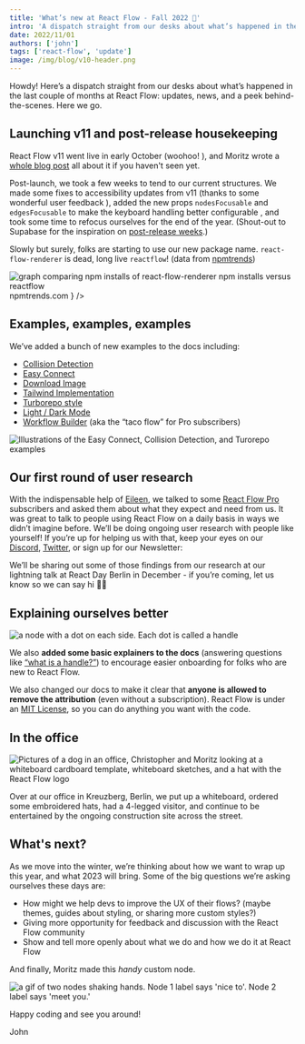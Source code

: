 ```yaml
---
title: 'What’s new at React Flow - Fall 2022 🍂'
intro: 'A dispatch straight from our desks about what’s happened in the last couple of months at React Flow: updates, news, and a peek behind-the-scenes.'
date: 2022/11/01
authors: ['john']
tags: ['react-flow', 'update']
image: /img/blog/v10-header.png
---
```



<BlogPostLayout>
Howdy! Here’s a dispatch straight from our desks about what’s happened in the last couple of months at React Flow: updates, news, and a peek behind-the-scenes. Here we go.

## Launching v11 and post-release housekeeping

React Flow v11 went live in early October (woohoo! <Emoji content="🎉" />), and Moritz wrote a [whole blog post](https://reactflow.dev/blog/react-flow-v11/) all about it if you haven't seen yet.

Post-launch, we took a few weeks to tend to our current structures. We made some fixes to accessibility updates from v11 (thanks to some wonderful user feedback <Emoji content="💕" />), added the new props `nodesFocusable` and `edgesFocusable` to make the keyboard handling better configurable , and took some time to refocus ourselves for the end of the year. (Shout-out to Supabase for the inspiration on [post-release weeks](https://github.com/supabase/supabase/releases/tag/0.22.09).)

Slowly but surely, folks are starting to use our new package name. `react-flow-renderer` is dead, long live `reactflow`! (data from [npmtrends](https://npmtrends.com/react-flow-renderer-vs-reactflow))

<Bleed>
  <Image
    src="/img/blog/fall-2022/package-stats.png"
    alt="graph comparing npm installs of react-flow-renderer npm installs versus reactflow"
    width={1492}
    height={1076}
    caption={
      <a href="https://npmtrends.com/react-flow-renderer-vs-reactflow">
        npmtrends.com
      </a>
    }
  />
</Bleed>

## Examples, examples, examples

We’ve added a bunch of new examples to the docs including:

- [Collision Detection](https://reactflow.dev/examples/interaction/collision-detection/)
- [Easy Connect](https://reactflow.dev/examples/nodes/easy-connect/)
- [Download Image](https://reactflow.dev/examples/misc/download-image/)
- [Tailwind Implementation](https://reactflow.dev/examples/styling/tailwind/)
- [Turborepo style](https://reactflow.dev/examples/styling/turbo-flow/)
- [Light / Dark Mode](https://reactflow.dev/examples/styling/styled-components/)
- [Workflow Builder](https://pro.reactflow.dev/examples/workflow-builder) (aka the “taco flow” for Pro subscribers)

<Bleed>
  <Image
    src="/img/blog/fall-2022/examples-fallblog.gif"
    alt="Illustrations of the Easy Connect, Collision Detection, and Turorepo examples"
    width={1800}
    height={450}
    wide
  />
</Bleed>

## Our first round of user research

With the indispensable help of [Eileen](https://bumble.blue/), we talked to some [React Flow Pro](https://pro.reactflow.dev/) subscribers and asked them about what they expect and need from us. It was great to talk to people using React Flow on a daily basis in ways we didn’t imagine before. We’ll be doing ongoing user research with people like yourself! If you’re up for helping us with that, keep your eyes on our [Discord](https://discord.gg/RVmnytFmGW), [Twitter](https://twitter.com/reactflowdev), or sign up for our Newsletter:

We’ll be sharing out some of those findings from our research at our lightning talk at React Day Berlin in December - if you’re coming, let us know so we can say hi 👋🏻

## Explaining ourselves better

<Bleed>
  <Image
    src="/img/blog/fall-2022/handles-definition.png"
    alt="a node with a dot on each side. Each dot is called a handle"
    width={1456}
    height={520}
    wide
  />
</Bleed>

We also **added some basic explainers to the docs** (answering questions like [“what is a handle?”](https://reactflow.dev/learn/concepts/terms-and-definitions/#handles)) to encourage easier onboarding for folks who are new to React Flow.

We also changed our docs to make it clear that **anyone is allowed to remove the attribution** (even without a subscription). React Flow is under an [MIT License](https://github.com/wbkd/react-flow/blob/main/LICENSE), so you can do anything you want with the code.

## In the office

<Bleed>
  <Image
    src="/img/blog/fall-2022/office-fall.jpeg"
    alt="Pictures of a dog in an office, Christopher and Moritz looking at a whiteboard cardboard template, whiteboard sketches, and a hat with the React Flow logo "
    width={1800}
    height={716}
    wide
  />
</Bleed>

Over at our office in Kreuzberg, Berlin, we put up a whiteboard, ordered some embroidered hats, had a 4-legged visitor, and continue to be entertained by the ongoing construction site across the street.

## What's next?

As we move into the winter, we’re thinking about how we want to wrap up this year, and what 2023 will bring. Some of the big questions we’re asking ourselves these days are:

- How might we help devs to improve the UX of their flows? (maybe themes, guides about styling, or sharing more custom styles?)
- Giving more opportunity for feedback and discussion with the React Flow community
- Show and tell more openly about what we do and how we do it at React Flow

And finally, Moritz made this _handy_ custom node.

<Image
  src="/img/blog/fall-2022/nicetomeetyou.gif"
  alt="a gif of two nodes shaking hands. Node 1 label says 'nice to'. Node 2 label says 'meet you.'"
  width={586}
  height={230}
  wide
/>

Happy coding and see you around!

John

</BlogPostLayout>
